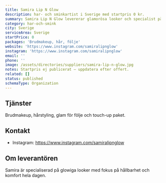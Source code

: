 ```yaml
---
title: Samira Lip N Glow
description: har- och sminkartist i Sverige med startpris 0 kr.
summary: Samira Lip N Glow levererar glamorösa looker och specialist på hud med glow.
category: har-och-smink
city: Sverige
serviceArea: Sverige
startPrice: 0
packages: 'Brudmakeup, hår, följe'
website: 'https://www.instagram.com/samiralipnglow'
instagram: 'https://www.instagram.com/samiralipnglow'
email: ''
phone: ''
image: /assets/directories/suppliers/samira-lip-n-glow.jpg
notes: Startpris ej publicerat – uppdatera efter offert.
related: []
status: published
schemaType: Organization
---
```


## Tjänster

Brudmakeup, hårstyling, glam för följe och touch-up paket.

## Kontakt

- Instagram: https://www.instagram.com/samiralipnglow

## Om leverantören

Samira är specialiserad på glowiga looker med fokus på hållbarhet och komfort hela dagen.
